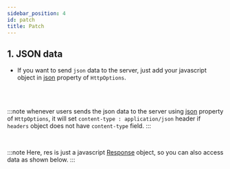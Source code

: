 ```yaml
---
sidebar_position: 4
id: patch
title: Patch
---
```



## 1. JSON data

- If you want to send `json` data to the server, just add your javascript object in [json](../API/HttpOptions#json) property of `HttpOptions`.

<Json />
<br />
<br />

:::note
whenever users sends the json data to the server using [json](../API/HttpOptions#json) property of `HttpOptions`, it will set `content-type : application/json` header if `headers` object does not have `content-type` field.
:::

<br />

:::note
Here, res is just a javascript [Response](https://developer.mozilla.org/en-US/docs/Web/API/Response) object, so you can also access data as shown below.
:::

<br />
<JsonResponse />
